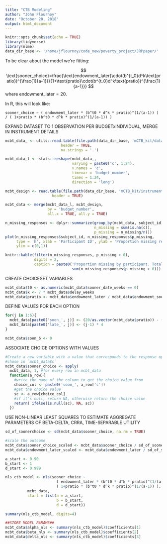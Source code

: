 ```yaml
---
title: "CTB Modeling"
author: "John Flournoy"
date: "October 20, 2018"
output: html_document
---
```


```r
knitr::opts_chunk$set(echo = TRUE)
library(tidyverse)
library(nlme)
data_dir_base <- '/home/jflournoy/code_new/poverty_project/JRPpaper/'
```

To be clear about the model we're fitting:

$$
\text{sooner_choice}=\frac{\text{endowment_later}\cdot(b^{t_0}d^k\text{pratio})^{\frac{1}{a-1}}}{1+\text{pratio}\cdot(b^{t_0}d^k\text{pratio})^{\frac{1}{a-1}}}
$$
where $\text{endowment_later}=20$.

In R, this will look like:

```
sooner_choice ~ ( endowment_later * (b^t0 * d^k * pratio)^(1/(a-1)) ) / ( 1+pratio * (b^t0 * d^k * pratio)^(1/(a-1)) )
```

EXPAND DATASET TO 1 OBSERVATION PER BUDGETxINDIVIDUAL, MERGE IN INSTRUMENT DETAILS
```r
mcbt_data_ <- utils::read.table(file.path(data_dir_base, 'mCTB_kit/data.txt'), 
                         header = TRUE, 
                         na.strings = '.')

mcbt_data_l <- stats::reshape(mcbt_data_, 
                              varying = paste0('c', 1:24),
                              v.names = 'c',
                              timevar = 'budget_number',
                              times = 1:24, 
                              direction = 'long')

mcbt_design <- read.table(file.path(data_dir_base, 'mCTB_kit/instrument_details.txt'),
                     header = TRUE)

mcbt_data <- merge(mcbt_data_l, mcbt_design, 
                   by = 'budget_number', 
                   all.x = TRUE, all.y = TRUE)
```

```r
n_missing_responses <- dplyr::summarize(group_by(mcbt_data, subject_id),
                                        n_missing = sum(is.na(c)),
                                        p_missing = n_missing/n())
plot(n_missing_responses$subject_id, n_missing_responses$p_missing, 
     type = 'h', xlab = 'Participant ID', ylab = 'Proportion missing responses',
     ylim = c(0,1))

knitr::kable(filter(n_missing_responses, p_missing > 0),
             digits = 2,
             caption = paste0('Proportion missing by participant. Total N with missing data = ',
                              sum(n_missing_responses$p_missing > 0)))
```

CREATE CHOICESET VARIABLES
```r
mcbt_data$t0 <- as.numeric(mcbt_data$sooner_date_weeks == 0)
mcbt_data$k <- 7 * mcbt_data$delay_weeks
mcbt_data$pratio <- mcbt_data$endowment_later / mcbt_data$endowment_soon
```

DEFINE VALUES FOR EACH OPTION
```r
for(j in 1:6){
  mcbt_data[paste0('soon_', j)] <- (20/as.vector(mcbt_data$pratio)) - (j-1) * (20/as.vector(mcbt_data$pratio)) / 5
  mcbt_data[paste0('late_', j)] <- (j-1) * 4
}

mcbt_data$soon_6 <- 0
```

ASSOCIATE CHOICE OPTIONS WITH VALUES
```r
#Create a new variable with a value that corresponds to the response option
#chose in `mcbt_data$c`
mcbt_data$sooner_choice <- apply(
  mcbt_data, 1, #for every row in mcbt_data
  function(a_row){ 
    #write the name of the column to get the choice value from
    choice_col <- paste0('soon_', a_row['c']) 
    #get the choice value
    sc <- a_row[choice_col] 
    #if it's null, return NA, otherwise return the choice value
    return( ifelse(is.null(sc), NA, sc)) 
  })
```


USE NON-LINEAR LEAST SQUARES TO ESTIMATE AGGREGATE PARAMETERS OF BETA-DELTA, CRRA, TIME-SEPARABLE UTILITY
```r
sd_of_soonerchoice <- sd(mcbt_data$sooner_choice, na.rm = TRUE)

#scale the outcome
mcbt_data$sooner_choice_scaled <- mcbt_data$sooner_choice / sd_of_soonerchoice
mcbt_data$endowment_later_scaled <- mcbt_data$endowment_later / sd_of_soonerchoice

a_start <- 0.90
b_start <- 1
d_start <- 0.999

nls_ctb_model <- nls(sooner_choice ~ 
                       ( endowment_later * (b^t0 * d^k * pratio)^(1/(a-1)) ) / 
                       ( 1+pratio * (b^t0 * d^k * pratio)^(1/(a-1)) ),
          mcbt_data, 
          start = list(a = a_start, 
                       b = b_start, 
                       d = d_start))

summary(nls_ctb_model, digits=4)

##STORE MODEL PARAMS##
mcbt_data$alpha_nls <- summary(nls_ctb_model)$coefficients[1]
mcbt_data$beta_nls <- summary(nls_ctb_model)$coefficients[2]
mcbt_data$delta_nls <- summary(nls_ctb_model)$coefficients[3]
```

